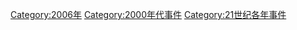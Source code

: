 [[Category:2006年|Category:2006年]]
[[Category:2000年代事件|Category:2000年代事件]]
[[Category:21世纪各年事件|Category:21世纪各年事件]]